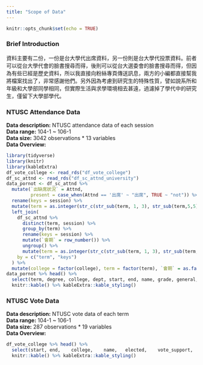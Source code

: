 ```yaml
---
title: "Scope of Data"
---
```


```r
knitr::opts_chunk$set(echo = TRUE)
```

### **Brief Introduction**

資料主要有二份，一份是台大學代出席資料，另一份則是台大學代投票資料。前者可以從台大學代會的臉書搜尋而得，後則可以從台大選委會的臉書搜尋而得，但因為有些已經是歷史資料，所以我直接向粉絲專頁傳送訊息，兩方的小編都直接幫我將檔案找出了，非常感謝他們。另外因為考慮到研究生的特殊性質，譬如說系所和年級和大學部同學相同，但實際生活與求學環境相去甚遠，過濾掉了學代中的研究生，僅留下大學部學代。

### **NTUSC Attendance Data**

**Data description:** NTUSC attendance data of each session  
**Data range:** 104-1 ~ 106-1  
**Data size:** 3042 observations * 13 variables   
**Data Overview:**  
```r
library(tidyverse)
library(knitr)
library(kableExtra)
df_vote_college <- read_rds("df_vote_college")
df_sc_attnd <- read_rds("df_sc_attnd_university")
data_pornot <- df_sc_attnd %>% 
  mutate(`出缺席狀況` = Attnd,
         present = case_when(Attnd == '出席' ~ "出席", TRUE ~ "not")) %>%
  rename(keys = session) %>%
  mutate(term = as.integer(str_c(str_sub(term, 1, 3), str_sub(term,5,5)))) %>%
  left_join(
    df_sc_attnd %>%
      distinct(term, session) %>%
      group_by(term) %>% 
      rename(keys = session) %>%
      mutate(`會期` = row_number()) %>%
      ungroup() %>%
      mutate(term = as.integer(str_c(str_sub(term, 1, 3), str_sub(term,5,5)))),
    by = c("term", "keys")
  ) %>%
  mutate(college = factor(college), term = factor(term), `會期` = as.factor(`會期`))
data_pornot %>% head() %>% 
  select(term, degree, college, dept, start, end, name, grade, general, keys, Attnd, concentration) %>%
  knitr::kable() %>% kableExtra::kable_styling()
```
  
### **NTUSC Vote Data**

**Data description:** NTUSC vote data of each term  
**Data range:** 104-1 ~ 106-1  
**Data size:**  287 observations * 19 variables  
**Data Overview:**  
```r
df_vote_college %>% head() %>%
  select(start,	end,	college,	name,	elected,	vote_support,	vote_object,	vote_invalid,	college_population) %>%
  knitr::kable() %>% kableExtra::kable_styling()
```

